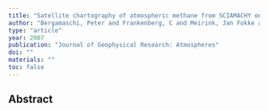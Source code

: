 ```yaml
---
title: "Satellite chartography of atmospheric methane from SCIAMACHY on board ENVISAT: 2. Evaluation based on inverse model simulations"
author: "Bergamaschi, Peter and Frankenberg, C and Meirink, Jan Fokke and Krol, M and Dentener, Franciscus and Wagner, T and Platt, U and Kaplan, Jed O and Korner, Stefan and Heimann, Martin and others"
type: "article"
year: 2007
publication: "Journal of Geophysical Research: Atmospheres"
doi: ""
materials: ""
toc: false
---
```


## Abstract

